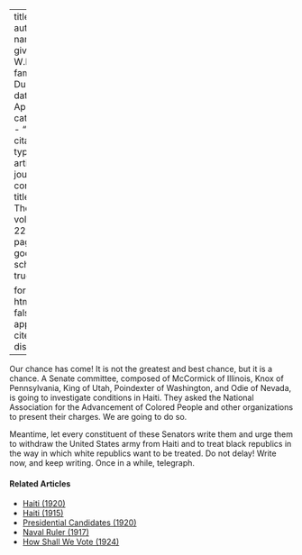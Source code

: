 
---
title: 'Haiti'
author:
  - name:
      given: W.E.B.
      family: Du Bois
date: Apr. 1921
categories: 
  - ""
citation: 
  type: article-journal
  container-title: The Crisis
  volume: 22
  issue: 6
  page: 247
google-scholar: true

format:
  html:
    toc: false
    appendix-cite-as: display
---


Our chance has come! It is not the greatest and best chance, but it is a chance. A Senate committee, composed of McCormick of Illinois, Knox of Pennsylvania, King of Utah, Poindexter of Washington, and Odie of Nevada, is going to investigate conditions in Haiti. They asked the National Association for the Advancement of Colored People and other organizations to present their charges. We are going to do so.

Meantime, let every constituent of these Senators write them and urge them to withdraw the United States army from Haiti and to treat black republics in the way in which white republics want to be treated. Do not delay! Write now, and keep writing. Once in a while, telegraph.

<!-- Similar articles start here -->
<div  class="clear-wrap"></div>

#### Related Articles

* [Haiti (1920)](/Volumes/19/06/haiti.html)
* [Haiti (1915)](/Volumes/11/02/haiti.html)
* [Presidential Candidates (1920)](/Volumes/20/02/presidential-candidates.html)
* [Naval Ruler (1917)](/Volumes/14/01/naval_ruler.html)
* [How Shall We Vote (1924)](/Volumes/29/01/how_shall_we_vote.html)

<!-- Similar articles end here -->